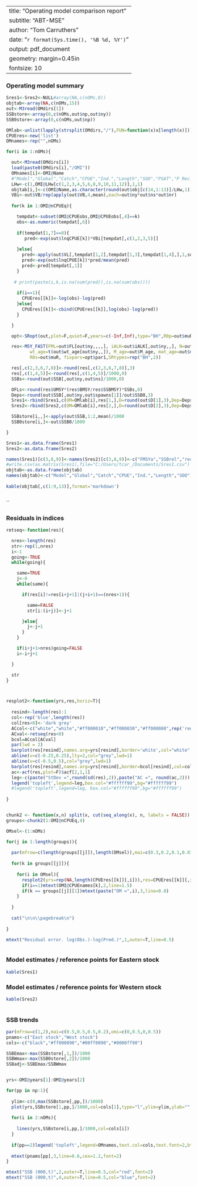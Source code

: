 
---
title: "Operating model comparison report"
subtitle: "ABT-MSE"
author: "Tom Carruthers"
date:  "`r format(Sys.time(), '%B %d, %Y')`"
output: pdf_document
geometry: margin=0.45in
fontsize: 10
---

### Operating model summary

```r

Sres1<-Sres2<-NULL#array(NA,c(nOMs,8))
objtab<-array(NA,c(nOMs,15))
out<-M3read(OMdirs[1])
SSBstore<-array(0,c(nOMs,out$np,out$ny))
SSB0store<-array(0,c(nOMs,out$np))

OMlab<-unlist(lapply(strsplit(OMdirs,"/"),FUN=function(x)x[length(x)]))
CPUEres<-new('list')
OMnames<-rep("",nOMs)

for(i in 1:nOMs){

  out<-M3read(OMdirs[i])
  load(paste0(OMdirs[i],"/OMI"))
  OMnames[i]<-OMI@Name
  #"Model","Global","Catch","CPUE","Ind.","Length","SOO","PSAT","P Rec.","P mov","P sel","SRA pen","P SSB","P Fmod","P
  LHw<-c(1,OMI@LHw[c(1,2,3,4,5,6,8,9,10,11,12)],1,1)
  objtab[i,]<-c(OMI@Name,as.character(round(out$obj[c(14,1:13)]/LHw,1)))
  VBi<-out$VB/rep(apply(out$VB,4,mean),each=out$ny*out$ns*out$nr)
 
  for(k in 1:OMI@nCPUEq){

    tempdat<-subset(OMI@CPUEobs,OMI@CPUEobs[,4]==k)
    obs<-as.numeric(tempdat[,6])
     
    if(tempdat[1,7]==0){
       pred<-exp(out$lnqCPUE[k])*VBi[tempdat[,c(1,2,3,5)]]
  
    }else{
      pred<-apply(out$VL[,tempdat[1,2],tempdat[1,3],tempdat[1,4],],1,sum)
      pred<-exp(out$lnqCPUE[k])*pred/mean(pred)
      pred<-pred[tempdat[,1]]
    }
    
   # print(paste(i,k,is.na(sum(pred)),is.na(sum(obs))))
    
    if(i==1){
      CPUEres[[k]]<-log(obs)-log(pred)
    }else{
      CPUEres[[k]]<-cbind(CPUEres[[k]],log(obs)-log(pred))
    }

  }

  opt<-SRopt(out,plot=F,quiet=F,years=c(-Inf,Inf),type="BH",R0p=out$muR*exp(out$lnHR1))

  res<-MSY_FAST(FML=out$FL[out$ny,,,,], iALK=out$iALK[,out$ny,,], N=out$N[,out$ny,,,],
         wt_age=t(out$wt_age[out$ny,,]), M_age=out$M_age, mat_age=out$mat_age,
         R0s=out$muR, fixpars=opt$par1,SRtypes=rep("BH",2))

  res[,c(2,3,6,7,8)]<-round(res[,c(2,3,6,7,8)],3)
  res[,c(1,4,5)]<-round(res[,c(1,4,5)]/1000,0)
  SSBs<-round(out$SSB[,out$ny,out$ns]/1000,0)

  OFLs<-round(res$UMSY*(res$BMSY/res$SSBMSY)*SSBs,0)
  Deps<-round(out$SSB[,out$ny,out$spawns[1]]/out$SSB0,3)
  Sres1<-rbind(Sres1,c(OM=OMlab[i],res[1,],D=round(out$D[1],3),Dep=Deps[1],SSB=SSBs[1],OFL=OFLs[1]))
  Sres2<-rbind(Sres2,c(OM=OMlab[i],res[2,],D=round(out$D[2],3),Dep=Deps[2],SSB=SSBs[2],OFL=OFLs[2]))

  SSBstore[i,,]<-apply(out$SSB,1:2,mean)/1000
  SSB0store[i,]<-out$SSB0/1000

}

Sres1<-as.data.frame(Sres1)
Sres2<-as.data.frame(Sres2)

names(Sres1)[c(3,8,9)]<-names(Sres2)[c(3,8,9)]<-c("FMSYa","SSBrel","recMSY")
#write.csv(as.matrix(Sres1),file="C:/Users/tcar_/Documents/Sres1.csv")
objtab<-as.data.frame(objtab)
names(objtab)<-c("Model","Global","Catch","CPUE","Ind.","Length","SOO","PSAT","P Rec.","P mov","P sel","SRA pen","P SSB","P Fmod","P ratio")
	
kable(objtab[,c(1:9,13)],format='markdown')



```
``

### Residuals in indices

```r
retseq<-function(res){

  nres<-length(res)
  str<-rep(1,nres)
  i<-1
  going<-TRUE
  while(going){

    same=TRUE
    j<-0
    while(same){

      if(res[i]!=res[i+j+1]|(j+i+1)==(nres+1)){

        same=FALSE
        str[i:(i+j)]<-j+1

      }else{
        j<-j+1
      }
    }

    if(i+j+1>nres)going=FALSE
    i<-i+j+1

  }

  str
}



resplot2<-function(yrs,res,horiz=T){
  
  resind<-length(res):1
  col<-rep('blue',length(res))
  col[res<0]<-'dark grey'
  ACcol<-c("white","white","#ff000010","#ff000030","#ff000080",rep('red',200))
  ACval<-retseq(res<0)
  bcol=ACcol[ACval]
  par(lwd = 2)
  barplot(res[resind],names.arg=yrs[resind],border='white',col="white",horiz=horiz)
  abline(v=c(-0.25,0.25),lty=2,col="grey",lwd=1)
  abline(v=c(-0.5,0.5),col="grey",lwd=1)
  barplot(res[resind],names.arg=yrs[resind],border=bcol[resind],col=col[resind],add=T,horiz=horiz)
  ac<-acf(res,plot=F)$acf[2,1,1]
  leg<-c(paste("StDev =",round(sd(res),2)),paste("AC =", round(ac,2)))
  legend('topleft',legend=leg,box.col="#ffffff99",bg="#ffffff99")
  #legend('topleft',legend=leg, box.col="#ffffff99",bg="#ffffff99")
  
}


chunk2 <- function(x,n) split(x, cut(seq_along(x), n, labels = FALSE))
groups<-chunk2(1:OMI@nCPUEq,4)

OMsel<-(1:nOMs)

for(j in 1:length(groups)){
  
  par(mfrow=c(length(groups[[j]]),length(OMsel)),mai=c(0.3,0.2,0.1,0.01),omi=c(0.3,0.3,0.2,0.05))
  
  for(k in groups[[j]]){
    
    for(i in OMsel){
      resplot2(yrs=rep(NA,length(CPUEres[[k]][,i])),res=CPUEres[[k]][,i])
      if(i==1)mtext(OMI@CPUEnames[k],2,line=1.5)
      if(k == groups[[j]][1])mtext(paste("OM =",i),3,line=0.8)
    }
    
  }
  
  cat("\n\n\\pagebreak\n")
  
}

mtext("Residual error. log(Obs.)-log(Pred.)",1,outer=T,line=0.5)



```


### Model estimates / reference points for Eastern stock

```r


kable(Sres1)

```


### Model estimates / reference points for Western stock
```r

kable(Sres2)
  
```


### SSB trends

```r


par(mfrow=c(1,2),mai=c(0.5,0.5,0.5,0.2),omi=c(0,0.5,0,0.5))
pnams<-c("East stock","West stock")
cols<-c("black","#ff000090","#00ff0090","#0000ff90")

SSBEmax<-max(SSBstore[,1,])/1000
SSBWmax<-max(SSB0store[,2])/1000
SSBadj<-SSBEmax/SSBWmax


yrs<-OMI@years[1]:OMI@years[2]

for(pp in np:1){
 
  ylim<-c(0,max(SSBstore[,pp,])/1000)
  plot(yrs,SSBstore[1,pp,]/1000,col=cols[1],type="l",ylim=ylim,ylab="",xlab="")
 
  for(i in 2:nOMs){
   
    lines(yrs,SSBstore[i,pp,]/1000,col=cols[i])
  } 
 
  if(pp==2)legend('topleft',legend=OMnames,text.col=cols,text.font=2,bty='n')
  
  mtext(pnams[pp],3,line=0.6,cex=1.2,font=2)
}  

mtext("SSB (000,t)",2,outer=T,line=0.5,col="red",font=2)
mtext("SSB (000,t)",4,outer=T,line=0.5,col="blue",font=2)





```





